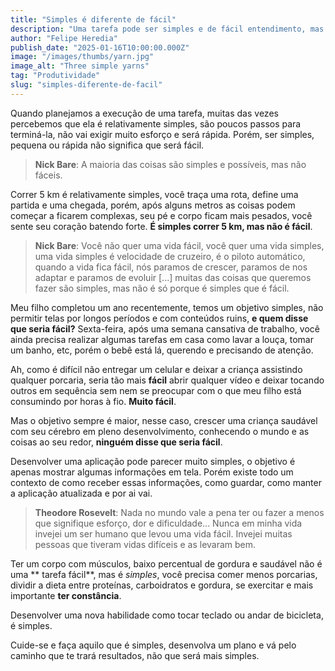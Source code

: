 ```yaml
---
title: "Simples é diferente de fácil"
description: "Uma tarefa pode ser simples e de fácil entendimento, mas sua execução pode ser complexa, o simples nos leva mais longe, o fácil nos deixa estagnado"
author: "Felipe Heredia"
publish_date: "2025-01-16T10:00:00.000Z"
image: "/images/thumbs/yarn.jpg"
image_alt: "Three simple yarns"
tag: "Produtividade"
slug: "simples-diferente-de-facil"
---
```


Quando planejamos a execução de uma tarefa, muitas das vezes percebemos que 
ela é relativamente simples, são poucos passos para terminá-la, não vai 
exigir muito esforço e será rápida. Porém, ser simples, pequena ou rápida não 
significa que será fácil. 

> **Nick Bare**:
> A maioria das coisas são simples e possíveis, mas não fáceis.

Correr 5 km é relativamente simples, você traça uma rota, define uma partida 
e uma chegada, porém, após alguns metros as coisas podem começar a ficarem 
complexas, seu pé e corpo ficam mais pesados, você sente seu coração batendo 
forte. **É simples correr 5 km, mas não é fácil**.

> **Nick Bare**:
> Você não quer uma vida fácil, você quer uma vida simples, uma vida simples 
> é velocidade de cruzeiro, é o piloto automático, quando a vida fica fácil, 
> nós paramos de crescer, paramos de nos adaptar e paramos de evoluir [...] 
> muitas das coisas que queremos fazer são simples, mas não é só porque é 
> simples que é fácil.

Meu filho completou um ano recentemente, temos um objetivo simples, não 
permitir telas por longos períodos e com conteúdos ruins, **e quem disse que 
seria fácil?** Sexta-feira, após uma semana cansativa de trabalho, você ainda 
precisa realizar algumas tarefas em casa como lavar a louça, tomar um banho, 
etc, porém o bebê está lá, querendo e precisando de atenção.

Ah, como é difícil não entregar um celular e deixar a criança assistindo 
qualquer porcaria, seria tão mais **fácil** abrir qualquer vídeo e deixar 
tocando outros em sequência sem nem se preocupar com o que meu filho está 
consumindo por horas à fio. **Muito fácil**.

Mas o objetivo sempre é maior, nesse caso, crescer uma criança saudável com 
seu cérebro em pleno desenvolvimento, conhecendo o mundo e as coisas ao seu 
redor, **ninguém disse que seria fácil**.

Desenvolver uma aplicação pode parecer muito simples, o objetivo é apenas 
mostrar algumas informações em tela. Porém existe todo um contexto de como 
receber essas informações, como guardar, como manter a aplicação atualizada e 
por ai vai.

> **Theodore Rosevelt**:
> Nada no mundo vale a pena ter ou fazer a menos que signifique esforço, dor 
> e dificuldade... Nunca em minha vida invejei um ser humano que levou uma vida 
> fácil. Invejei muitas pessoas que tiveram vidas difíceis e as levaram bem.

Ter um corpo com músculos, baixo percentual de gordura e saudável não é uma **
tarefa fácil**, mas é _simples_, você precisa comer menos porcarias, dividir 
a dieta entre proteínas, carboidratos e gordura, se exercitar e mais 
importante **ter constância**.

Desenvolver uma nova habilidade como tocar teclado ou andar de bicicleta, é 
simples.

Cuide-se e faça aquilo que é simples, desenvolva um plano e vá pelo caminho 
que te trará resultados, não que será mais simples.
